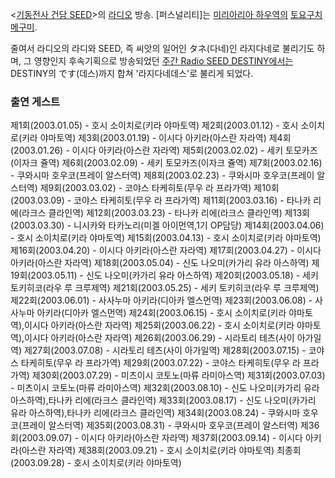 <[[기동전사 건담 SEED]]>의 [[라디오]] 방송. 
[퍼스널리티]는 [[미리아리아 하우]]역의 [[토요구치 메구미]].

줄여서 라디오의 라디와 SEED, 즉 씨앗의 일어인 タネ(다네)인 라지다네로 불리기도 하며, 그 영향인지 후속기획으로 방송되었던 [[주간 Radio SEED DESTINY]]에서는 DESTINY의 です(데스)까지 합쳐 '라지다네데스'로 불리게 되었다.

=== 출연 게스트 ===
제1회(2003.01.05) - 호시 소이치로(키라 야마토역)
제2회(2003.01.12) - 호시 소이치로(키라 야마토역)
제3회(2003.01.19) - 이시다 아키라(아스란 자라역)
제4회(2003.01.26) - 이시다 아키라(아스란 자라역)
제5회(2003.02.02) - 세키 토모카즈(이자크 쥴역)
제6회(2003.02.09) - 세키 토모카즈(이자크 쥴역)
제7회(2003.02.16) - 쿠와시마 호우코(프레이 알스터역)
제8회(2003.02.23) - 쿠와시마 호우코(프레이 알스터역)
제9회(2003.03.02) - 코야스 타케히토(무우 라 프라가역)
제10회(2003.03.09) - 코야스 타케히토(무우 라 프라가역)
제11회(2003.03.16) - 타나카 리에(라크스 클라인역)
제12회(2003.03.23) - 타나카 리에(라크스 클라인역)
제13회(2003.03.30) - 니시카와 타카노리(미겔 아이먼역,1기 OP담당)
제14회(2003.04.06) - 호시 소이치로(키라 야마토역)
제15회(2003.04.13) - 호시 소이치로(키라 야마토역)
제16회(2003.04.20) - 이시다 아키라(아스란 자라역)
제17회(2003.04.27) - 이시다 아키라(아스란 자라역)
제18회(2003.05.04) - 신도 나오미(카가리 유라 아스하역)
제19회(2003.05.11) - 신도 나오미(카가리 유라 아스하역)
제20회(2003.05.18) - 세키 토키히코(라우 루 크루제역)
제21회(2003.05.25) - 세키 토키히코(라우 루 크루제역)
제22회(2003.06.01) - 사사누마 아키라(디아카 엘스먼역)
제23회(2003.06.08) - 사사누마 아키라(디아카 엘스먼역)
제24회(2003.06.15) - 호시 소이치로(키라 야마토역),이시다 아키라(아스란 자라역)
제25회(2003.06.22) - 호시 소이치로(키라 야마토역),이시다 아키라(아스란 자라역)
제26회(2003.06.29) - 시라토리 테츠(사이 아가일역)
제27회(2003.07.08) - 시라토리 테츠(사이 아가일역)
제28회(2003.07.15) - 코야스 타케히토(무우 라 프라가역)
제29회(2003.07.22) - 코야스 타케히토(무우 라 프라가역)
제30회(2003.07.29) - 미츠이시 코토노(마류 라미아스역)
제31회(2003.07.03) - 미츠이시 코토노(마류 라미아스역)
제32회(2003.08.10) - 신도 나오미(카가리 유라 아스하역),타나카 리에(라크스 클라인역)
제33회(2003.08.17) - 신도 나오미(카가리 유라 아스하역),타나카 리에(라크스 클라인역)
제34회(2003.08.24) - 쿠와시마 호우코(프레이 알스터역)
제35회(2003.08.31) - 쿠와시마 호우코(프레이 알스터역)
제36회(2003.09.07) - 이시다 아키라(아스란 자라역)
제37회(2003.09.14) - 이시다 아키라(아스란 자라역)
제38회(2003.09.21) - 호시 소이치로(키라 야마토역)
최종회(2003.09.28) - 호시 소이치로(키라 야마토역)

